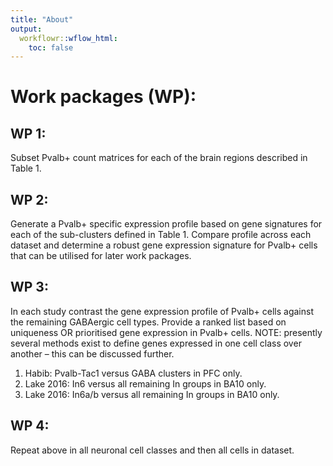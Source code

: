```yaml
---
title: "About"
output:
  workflowr::wflow_html:
    toc: false
---
```


# Work packages (WP):

## WP 1: 

Subset Pvalb+ count matrices for each of the brain regions described in Table 1.  

## WP 2: 

Generate a Pvalb+ specific expression profile based on gene signatures for each of the sub-clusters defined in Table 1. Compare profile across each dataset and determine a robust gene expression signature for Pvalb+ cells that can be utilised for later work packages.        	

## WP 3: 

In each study contrast the gene expression profile of Pvalb+ cells against the remaining GABAergic cell types. Provide a ranked list based on uniqueness OR prioritised gene expression in Pvalb+ cells. NOTE: presently several methods exist to define genes expressed in one cell class over another – this can be discussed further.   

1.	Habib: Pvalb-Tac1 versus GABA clusters in PFC only.
2.	Lake 2016: In6 versus all remaining In groups in BA10 only.
3.	Lake 2016: In6a/b versus all remaining In groups in BA10 only.
  
## WP 4:

Repeat above in all neuronal cell classes and then all cells in dataset.
   	


